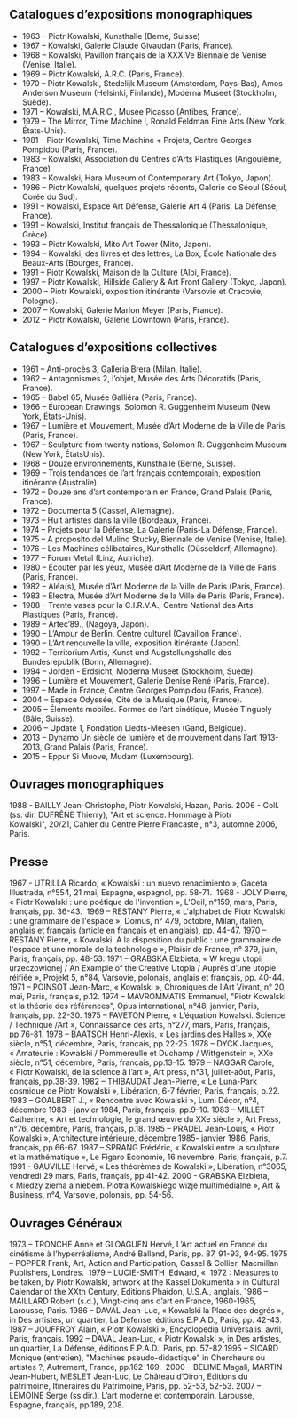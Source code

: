 ## Catalogues d’expositions monographiques

- 1963 – Piotr Kowalski, Kunsthalle (Berne, Suisse)
- 1967 – Kowalski, Galerie Claude Givaudan (Paris, France).
- 1968 – Kowalski, Pavillon français de la XXXIVe Biennale de Venise (Venise, Italie).
- 1969 – Piotr Kowalski, A.R.C. (Paris, France).
- 1970 – Piotr Kowalski, Stedelijk Museum (Amsterdam, Pays-Bas), Amos Anderson Museum
  (Helsinki, Finlande), Moderna Museet (Stockholm, Suède).
- 1971 – Kowalski, M.A.R.C., Musée Picasso (Antibes, France).
- 1979 – The Mirror, Time Machine I, Ronald Feldman Fine Arts (New York, États-Unis).
- 1981 – Piotr Kowalski, Time Machine + Projets, Centre Georges Pompidou (Paris, France).
- 1983 – Kowalski, Association du Centres d’Arts Plastiques (Angoulême, France)
- 1983 – Kowalski, Hara Museum of Contemporary Art (Tokyo, Japon).
- 1986 – Piotr Kowalski, quelques projets récents, Galerie de Séoul (Séoul, Corée du Sud).
- 1991 – Kowalski, Espace Art Défense, Galerie Art 4 (Paris, La Défense, France).
- 1991 – Kowalski, Institut français de Thessalonique (Thessalonique, Grèce).
- 1993 – Piotr Kowalski, Mito Art Tower (Mito, Japon).
- 1994 – Kowalski, des livres et des lettres, La Box, École Nationale des Beaux-Arts (Bourges,
  France).
- 1991 – Piotr Kowalski, Maison de la Culture (Albi, France).
- 1997 – Piotr Kowalski, Hillside Gallery & Art Front Gallery (Tokyo, Japon).
- 2000 – Piotr Kowalski, exposition itinérante (Varsovie et Cracovie, Pologne).
- 2007 – Kowalski, Galerie Marion Meyer (Paris, France).
- 2012 – Piotr Kowalski, Galerie Downtown (Paris, France).

## Catalogues d’expositions collectives

- 1961 – Anti-procès 3, Galleria Brera (Milan, Italie).
- 1962 – Antagonismes 2, l’objet, Musée des Arts Décoratifs (Paris, France).
- 1965 – Babel 65, Musée Galliéra (Paris, France).
- 1966 – European Drawings, Solomon R. Guggenheim Museum (New York, États-Unis).
- 1967 – Lumière et Mouvement, Musée d’Art Moderne de la Ville de Paris (Paris, France).
- 1967 – Sculpture from twenty nations, Solomon R. Guggenheim Museum (New York, ÉtatsUnis).
- 1968 – Douze environnements, Kunsthalle (Berne, Suisse).
- 1969 – Trois tendances de l’art français contemporain, exposition itinérante (Australie).
- 1972 – Douze ans d’art contemporain en France, Grand Palais (Paris, France).
- 1972 – Documenta 5 (Cassel, Allemagne).
- 1973 – Huit artistes dans la ville (Bordeaux, France).
- 1974 – Projets pour la Défense, La Galerie (Paris-La Défense, France).
- 1975 – A proposito del Mulino Stucky, Biennale de Venise (Venise, Italie).
- 1976 – Les Machines célibataires, Kunsthalle (Düsseldorf, Allemagne).
- 1977 – Forum Metal (Linz, Autriche).
- 1980 – Écouter par les yeux, Musée d’Art Moderne de la Ville de Paris (Paris, France).
- 1982 – Aléa(s), Musée d’Art Moderne de la Ville de Paris (Paris, France).
- 1983 – Électra, Musée d’Art Moderne de la Ville de Paris (Paris, France).
- 1988 – Trente vases pour la C.I.R.V.A., Centre National des Arts Plastiques (Paris, France).
- 1989 – Artec’89., (Nagoya, Japon).
- 1990 – L’Amour de Berlin, Centre culturel (Cavaillon France).
- 1990 – L’Art renouvelle la ville, exposition itinérante (Japon).
- 1992 – Territorium Artis, Kunst und Augstellungshalle des Bundesrepublik (Bonn, Allemagne).
- 1994 – Jorden - Erdsicht, Moderna Museet (Stockholm, Suède).
- 1996 – Lumière et Mouvement, Galerie Denise René (Paris, France).
- 1997 – Made in France, Centre Georges Pompidou (Paris, France).
- 2004 – Espace Odyssée, Cité de la Musique (Paris, France).
- 2005 – Éléments mobiles. Formes de l’art cinétique, Musée Tinguely (Bâle, Suisse).
- 2006 – Update 1, Fondation Liedts-Meesen (Gand, Belgique).
- 2013 – Dynamo Un siècle de lumière et de mouvement dans l’art 1913-2013, Grand Palais (Paris, France).
- 2015 – Eppur Si Muove, Mudam (Luxembourg).

## Ouvrages monographiques

1988 - BAILLY Jean-Christophe, Piotr Kowalski, Hazan, Paris.
2006 - Coll. (ss. dir. DUFRÊNE Thierry), "Art et science. Hommage à Piotr Kowalski", 20/21, Cahier du Centre Pierre Francastel, n°3, automne 2006, Paris.

## Presse

1967 - UTRILLA Ricardo, « Kowalski : un nuevo renacimiento », Gaceta Illustrada, n°554, 21 mai, Espagne, espagnol, pp. 58-71. 
1968 - JOLY Pierre, « Piotr Kowalski : une poétique de l'invention », L'Oeil, n°159, mars, Paris, français, pp. 36-43. 
1969 – RESTANY Pierre, « L'alphabet de Piotr Kowalski : une grammaire de l'espace », Domus, n° 479, octobre, Milan, italien, anglais et français (article en français et en anglais), pp. 44-47.
1970 – RESTANY Pierre, « Kowalski. A la disposition du public : une grammaire de l'espace et une morale de la technologie », Plaisir de France, n° 379, juin, Paris, français, pp. 48-53.
1971 – GRABSKA Elzbieta, « W kregu utopii urzeczowionej / An Example of the Creative Utopia / Auprès d’une utopie réifiée », Projekt 5, n°84, Varsovie, polonais, anglais et français, pp. 40-44.
1971 – POINSOT Jean-Marc, « Kowalski », Chroniques de l'Art Vivant, n° 20, mai, Paris, français, p.12.
1974 – MAVROMMATIS Emmanuel, "Piotr Kowalski et la théorie des références", Opus international, n°48, janvier, Paris, français, pp. 22-30.
1975 – FAVETON Pierre, « L’équation Kowalski. Science / Technique /Art », Connaissance des arts, n°277, mars, Paris, français, pp.76-81.
1978 – BAATSCH Henri-Alexis, « Les jardins des Halles », XXe siècle, n°51, décembre, Paris, français, pp.22-25.
1978 – DYCK Jacques, « Amateurie : Kowalski / Pommereulle et Duchamp / Wittgenstein », XXe siècle, n°51, décembre, Paris, français, pp.13-15.
1979 – NAGGAR Carole, « Piotr Kowalski, de la science à l’art », Art press, n°31, juillet-aôut, Paris, français, pp.38-39.
1982 – THIBAUDAT Jean-Pierre, « Le Luna-Park cosmique de Piotr Kowalski », Libération, 6-7 février, Paris, français, p.22.
1983 – GOALBERT J., « Rencontre avec Kowalski », Lumi Décor, n°4, décembre 1983 - janvier 1984, Paris, français, pp.9-10.
1983 – MILLET Catherine, « Art et technologie, le grand œuvre du XXe siècle », Art Press, n°76, décembre, Paris, français, p.18.
1985 – PRADEL Jean-Louis, « Piotr Kowalski », Architecture intérieure, décembre 1985- janvier 1986, Paris, français, pp.66-67.
1987 – SPRANG Frédéric, « Kowalski entre la sculpture et la mathématique », Le Figaro Economie, 16 novembre, Paris, français, p.7.
1991 - GAUVILLE Hervé, « Les théorèmes de Kowalski », Libération, n°3065, vendredi 29 mars, Paris, français, pp.41-42.
2000 - GRABSKA Elzbieta, « Miedzy ziema a niebem. Piotra Kowalskiego wizje multimedialne », Art & Business, n°4, Varsovie, polonais, pp. 54-56.

## Ouvrages Généraux

1973 – TRONCHE Anne et GLOAGUEN Hervé, L’Art actuel en France du cinétisme à l’hyperréalisme, André Balland, Paris, pp. 87, 91-93, 94-95.
1975 – POPPER Frank, Art, Action and Participation, Cassel & Collier, Macmillan Publishers, Londres. 
1979 – LUCIE-SMITH  Edward, «  1972 : Measures to be taken, by Piotr Kowalski, artwork at the Kassel Dokumenta » in Cultural Calendar of the XXth Century, Editions Phaidon, U.S.A., anglais.
1986 – MAILLARD Robert (s.d.), Vingt-cinq ans d’art en France, 1960-1965, Larousse, Paris.
1986 – DAVAL Jean-Luc, « Kowalski la Place des degrés », in Des artistes, un quartier, La Défense, éditions E.P.A.D., Paris, pp. 42-43.
1987 – JOUFFROY Alain, « Piotr Kowalski », Encyclopedia Universalis, avril, Paris, français.
1992 – DAVAL Jean-Luc, « Piotr Kowalski », in Des artistes, un quartier, La Défense, éditions E.P.A.D., Paris, pp. 57-82
1995 – SICARD Monique (entretien), "Machines pseudo-didactique" in Chercheurs ou artistes ?, Autrement, France, pp.162-169. 
2000 – BELIME Magali, MARTIN Jean-Hubert, MESLET Jean-Luc, Le Château d’Oiron, Editions du patrimoine, Itinéraires du Patrimoine, Paris, pp. 52-53, 52-53.
2007 – LEMOINE Serge (ss dir.), L’art moderne et contemporain, Larousse, Espagne, français, pp.189, 208.
